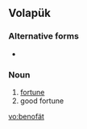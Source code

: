 ==Volapük==

===Alternative forms===
* {{l|vo|benofayt}}

===Noun===
{{infl|vo|noun}}

# [[fortune]] 
# good fortune

[[vo:benofät]]